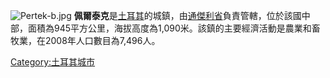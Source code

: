 [[File:Pertek-b.jpg|thumb]]
'''佩爾泰克'''是[[土耳其|土耳其]]的城鎮，由[[通傑利省|通傑利省]]負責管轄，位於該國中部，面積為945平方公里，海拔高度為1,090米。該鎮的主要經濟活動是農業和畜牧業，在2008年人口數目為7,496人。

{{Turkey-geo-stub}}
[[Category:土耳其城市|Category:土耳其城市]]